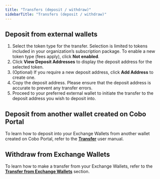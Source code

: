 ```yaml
---
title: "Transfers (deposit / withdraw)"
sidebarTitle: "Transfers (deposit / withdraw)"
---
```


## Deposit from external wallets

1. Select the token type for the transfer. Selection is limited to tokens included in your organization’s subscription package. To enable a new token type (fees apply), click **Not enabled**.
2. Click **View Deposit Addresses** to display the deposit address for the selected token.
3. (Optional) If you require a new deposit address, click **Add Address** to create one.
4. Copy the deposit address. Please ensure that the deposit address is accurate to prevent any transfer errors.
5. Proceed to your preferred external wallet to initiate the transfer to the deposit address you wish to deposit into.

## Deposit from another wallet created on Cobo Portal

To learn how to deposit into your Exchange Wallets from another wallet created on Cobo Portal, refer to the [**Transfer**](/portal/transfers/introduction) user manual.

## Withdraw from Exchange Wallets

To learn how to make a transfer from your Exchange Wallets, refer to the [**Transfer from Exchange Wallets**](/portal/transfers/from-exchange-wallets) section.
